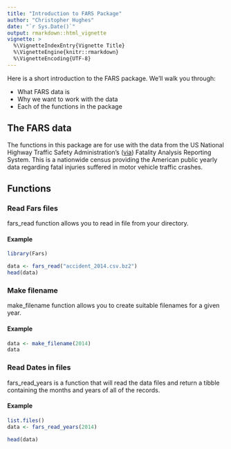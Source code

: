 ```yaml
---
title: "Introduction to FARS Package"
author: "Christopher Hughes"
date: "`r Sys.Date()`"
output: rmarkdown::html_vignette
vignette: >
  %\VignetteIndexEntry{Vignette Title}
  %\VignetteEngine{knitr::rmarkdown}
  %\VignetteEncoding{UTF-8}
---
```


Here is a short introduction to the FARS package. We'll walk you through:

- What FARS data is
- Why we want to work with the data
- Each of the functions in the package

## The FARS data

The functions in this package are for use with the data from the US National Highway Traffic Safety Administration's ([via](http://www.nhtsa.gov/Data/Fatality-Analysis-Reporting-System-(FARS))) Fatality Analysis Reporting System. This is a nationwide census providing the American public yearly data regarding fatal injuries suffered in motor vehicle traffic crashes.

## Functions

### Read Fars files

fars_read function allows you to read in file from your directory.

#### Example

```r

library(Fars)

data <- fars_read("accident_2014.csv.bz2")
head(data)

```

### Make filename

make_filename function allows you to create suitable filenames for a given year.

#### Example

```r
data <- make_filename(2014)
data
```

### Read Dates in files

fars_read_years is a function that will read the data files and return a tibble containing the months and years of all of the records.

#### Example

```r
list.files()
data <- fars_read_years(2014)

head(data)
```
